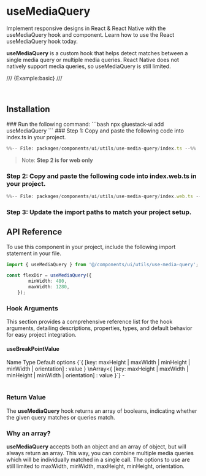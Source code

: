 
# useMediaQuery

Implement responsive designs in React & React Native with the useMediaQuery hook and component. Learn how to use the React useMediaQuery hook today.

**useMediaQuery** is a custom hook that helps detect matches between a single media query or multiple media queries. React Native does not natively support media queries, so useMediaQuery is still limited. 

/// {Example:basic} ///

<br />

## Installation

<Tabs>
<TabItem label="CLI">
### Run the following command:
  ```bash
  npx gluestack-ui add useMediaQuery
  ```
</TabItem>
<TabItem label="Manual">
### Step 1: Copy and paste the following code into index.ts in your project.


```ts 
%%-- File: packages/components/ui/utils/use-media-query/index.ts --%% 
```

> Note: **Step 2 is for web only**

### Step 2: Copy and paste the following code into index.web.ts in your project.


```ts 
%%-- File: packages/components/ui/utils/use-media-query/index.web.ts --%% 
```

### Step 3: Update the import paths to match your project setup.
</TabItem>
</Tabs>

## API Reference

To use this component in your project, include the following import statement in your file.

```ts
import { useMediaQuery } from '@/components/ui/utils/use-media-query';
```

```ts
const flexDir = useMediaQuery({
        minWidth: 480,
        maxWidth: 1280,
    });
```

### Hook Arguments

This section provides a comprehensive reference list for the hook arguments, detailing descriptions, properties, types, and default behavior for easy project integration.

#### useBreakPointValue

<Table>
  <TableHeader>
    <TableRow>
      <TableHeaderCell>Name</TableHeaderCell>
      <TableHeaderCell>Type</TableHeaderCell>
      <TableHeaderCell>Default</TableHeaderCell>
    </TableRow>
  </TableHeader>
  <TableBody>
    <TableRow>
      <TableCell>
        <InlineCode>options</InlineCode>
      </TableCell>
      <TableCell>{`{ [key: maxHeight | maxWidth | minHeight | minWidth | orientation] : value } \nArray<{ [key: maxHeight | maxWidth | minHeight | minWidth | orientation] : value }`}</TableCell>
      <TableCell>-</TableCell>
    </TableRow>
  </TableBody>
</Table>


### Return Value

The **useMediaQuery** hook returns an array of booleans, indicating whether the given query matches or queries match.

### Why an array? 

**useMediaQuery** accepts both an object and an array of object, but will always return an array. This way, you can combine multiple media queries which will be individually matched in a single call. The options to use are still limited to maxWidth, minWidth, maxHeight, minHeight, orientation.